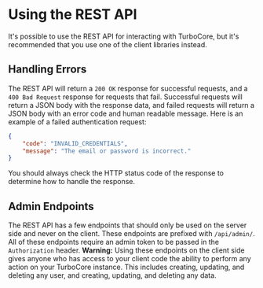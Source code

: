 
# Using the REST API

It's possible to use the REST API for interacting with TurboCore, but it's recommended that you use one of the client libraries instead.

## Handling Errors
The REST API will return a `200 OK` response for successful requests, and a `400 Bad Request` response for requests that fail. Successful
requests will return a JSON body with the response data, and failed requests will return a JSON body with an error code and human readable
message. Here is an example of a failed authentication request:

```json
{
    "code": "INVALID_CREDENTIALS",
    "message": "The email or password is incorrect."
}
```
<Callout emoji='ℹ️' type='info'>
    You should always check the HTTP status code of the response to determine how to handle the response. 
</Callout>

## Admin Endpoints
The REST API has a few endpoints that should only be used on the server side and never on the client. These endpoints are prefixed with `/api/admin/`. All of these endpoints require an admin token to be passed in the `Authorization` header.
<Callout emoji='🚫' type='error'>
    **Warning:** Using these endpoints on the client side gives anyone who has access to your client code the ability to perform any action on your TurboCore instance. This includes creating, updating, and deleting any user, and creating, updating, and deleting any data.
</Callout>
